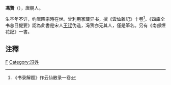 {{npov|time=2010-02-12T06:45:20+00:00}}
'''馮贄'''（{{bd|?||?|}}），唐朝人。

生卒年不详，约唐昭宗時在世。曾利用家藏异书，撰《雲仙雜記》十卷<ref>《书录解题》作云仙散录一卷</ref>。《四库全书总目提要》認為此書是宋人[[王铚|王铚]]伪造，冯贽亦无其人，僅是筆名。另有《南部煙花記》一書。

==注釋==
{{reflist}}
[[Category:唐朝人|F]]
[[Category:冯姓|Category:冯姓]]